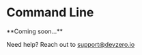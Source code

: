 # Command Line

<Hint style="info">
**Coming soon...**
</Hint>

Need help? Reach out to [support@devzero.io](mailto:support@devzero.io)
